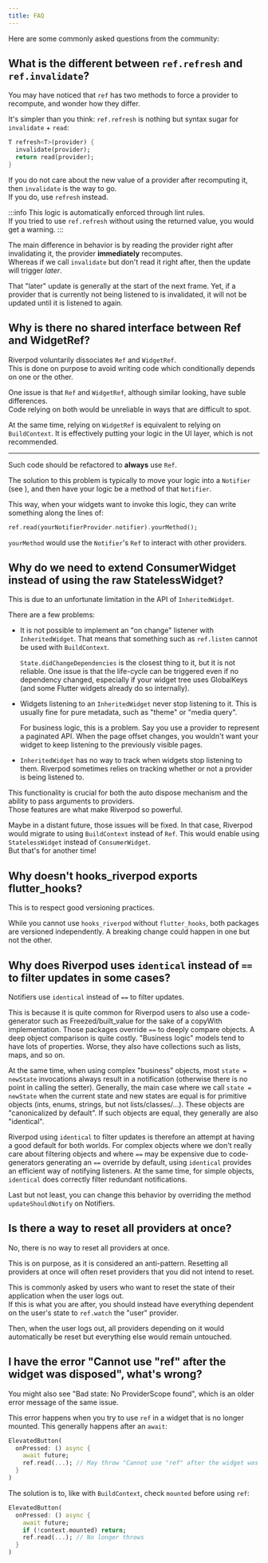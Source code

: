 ```yaml
---
title: FAQ
---
```



Here are some commonly asked questions from the community:

## What is the different between `ref.refresh` and `ref.invalidate`?

You may have noticed that `ref` has two methods to force a provider to recompute,
and wonder how they differ.

It's simpler than you think: `ref.refresh` is nothing but syntax sugar for
`invalidate` + `read`:

```dart
T refresh<T>(provider) {
  invalidate(provider);
  return read(provider);
}
```

If you do not care about the new value of a provider after recomputing it,
then `invalidate` is the way to go.  
If you do, use `refresh` instead.

:::info
This logic is automatically enforced through lint rules.  
If you tried to use `ref.refresh` without using the returned value,
you would get a warning.
:::

The main difference in behavior is by reading the provider right
after invalidating it, the provider **immediately** recomputes.  
Whereas if we call `invalidate` but don't read it right after,
then the update will trigger _later_.

That "later" update is generally at the start of the next frame.
Yet, if a provider that is currently not being listened to is invalidated, 
it will not be updated until it is listened to again.

## Why is there no shared interface between Ref and WidgetRef?

Riverpod voluntarily dissociates `Ref` and `WidgetRef`.  
This is done on purpose to avoid writing code which conditionally
depends on one or the other.

One issue is that `Ref` and `WidgetRef`, although similar looking,
have suble differences.  
Code relying on both would be unreliable in ways that are difficult to spot.

At the same time, relying on `WidgetRef` is equivalent to relying on `BuildContext`.
It is effectively putting your logic in the UI layer, which is not recommended.

---

Such code should be refactored to **always** use `Ref`.

The solution to this problem is typically to move your logic
into a `Notifier` (see <Link documentID="essentials/side_effects" />), 
and then have your logic be a method of that `Notifier`.

This way, when your widgets want to invoke this logic, they can
write something along the lines of:

```dart
ref.read(yourNotifierProvider.notifier).yourMethod();
```

`yourMethod` would use the `Notifier`'s `Ref` to interact with other providers.

## Why do we need to extend ConsumerWidget instead of using the raw StatelessWidget?

This is due to an unfortunate limitation in the API of `InheritedWidget`.

There are a few problems:

- It is not possible to implement an "on change" listener with `InheritedWidget`.
  That means that something such as `ref.listen` cannot be used with `BuildContext`.

  `State.didChangeDependencies` is the closest thing to it, but it is not reliable.
  One issue is that the life-cycle can be triggered even if no dependency changed,
  especially if your widget tree uses GlobalKeys (and some Flutter widgets already do so internally).

- Widgets listening to an `InheritedWidget` never stop listening to it.
  This is usually fine for pure metadata, such as "theme" or "media query".

  For business logic, this is a problem.
  Say you use a provider to represent a paginated API.
  When the page offset changes, you wouldn't want your widget to keep listening
  to the previously visible pages.

- `InheritedWidget` has no way to track when widgets stop listening to them.
  Riverpod sometimes relies on tracking whether or not a provider is being listened to.

This functionality is crucial for both the auto dispose mechanism and the ability to
pass arguments to providers.  
Those features are what make Riverpod so powerful.

Maybe in a distant future, those issues will be fixed. In that case,
Riverpod would migrate to using `BuildContext` instead of `Ref`.
This would enable using `StatelessWidget` instead of `ConsumerWidget`.  
But that's for another time!

## Why doesn't hooks_riverpod exports flutter_hooks?

This is to respect good versioning practices.

While you cannot use `hooks_riverpod` without `flutter_hooks`,
both packages are versioned independently. A breaking change could happen
in one but not the other.

## Why does Riverpod uses `identical` instead of `==` to filter updates in some cases?

Notifiers use `identical` instead of `==` to filter updates.

This is because it is quite common for Riverpod users to also use a code-generator
such as Freezed/built_value for the sake of a copyWith implementation. Those packages
override `==` to deeply compare objects. A deep object comparison is quite costly.
"Business logic" models tend to have lots of properties. Worse, they also have collections
such as lists, maps, and so on.

At the same time, when using complex "business" objects, most `state = newState` invocations
always result in a notification (otherwise there is no point in calling the setter). Generally, the main
case where we call `state = newState` when the current state and new states are equal is
for primitive objects (ints, enums, strings, but not lists/classes/...).
These objects are "canonicalized by default". If such objects are equal,
they generally are also "identical".

Riverpod using `identical` to filter updates is therefore an attempt at having
a good default for both worlds. For complex objects where we don't really care
about filtering objects and where `==` may be expensive due to code-generators
generating an `==` override by default, using `identical` provides an efficient way of notifying listeners.
At the same time, for simple objects, `identical` does correctly filter redundant notifications.

Last but not least, you can change this behavior by overriding the method
`updateShouldNotify` on Notifiers.

## Is there a way to reset all providers at once?

No, there is no way to reset all providers at once.

This is on purpose, as it is considered an anti-pattern. Resetting all providers
at once will often reset providers that you did not intend to reset.

This is commonly asked by users who want to reset the state of their application
when the user logs out.  
If this is what you are after, you should instead have everything dependent on the
user's state to `ref.watch` the "user" provider.

Then, when the user logs out, all providers depending on it would automatically
be reset but everything else would remain untouched.

## I have the error "Cannot use "ref" after the widget was disposed", what's wrong?

You might also see "Bad state: No ProviderScope found", which is an older
error message of the same issue.

This error happens when you try to use `ref` in a widget that is no longer
mounted. This generally happens after an `await`:

```dart
ElevatedButton(
  onPressed: () async {
    await future;
    ref.read(...); // May throw "Cannot use "ref" after the widget was disposed"
  }
)
```

The solution is to, like with `BuildContext`, check `mounted` before using `ref`:

```dart
ElevatedButton(
  onPressed: () async {
    await future;
    if (!context.mounted) return;
    ref.read(...); // No longer throws
  }
)
```
